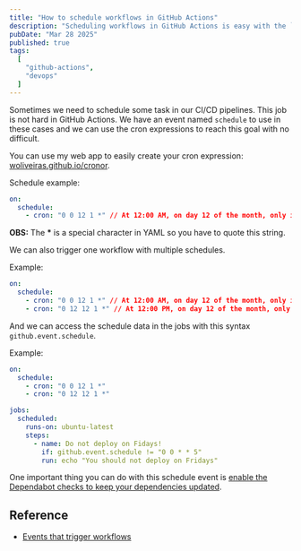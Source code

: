 ```yaml
---
title: "How to schedule workflows in GitHub Actions"
description: "Scheduling workflows in GitHub Actions is easy with the `schedule` event and cron expressions. Learn how to set up scheduled jobs."
pubDate: "Mar 28 2025"
published: true
tags:
  [
    "github-actions",
    "devops"
  ]
---
```


Sometimes we need to schedule some task in our CI/CD pipelines. This job is not hard in GitHub Actions. We have an event named `schedule` to use in these cases and we can use the cron expressions to reach this goal with no difficult.

You can use my web app to easily create your cron expression: [woliveiras.github.io/cronor](https://woliveiras.github.io/cronor/).

Schedule example:

```yml ins={3}
on:
  schedule:
    - cron: "0 0 12 1 *" // At 12:00 AM, on day 12 of the month, only in January
```

**OBS:** The **\*** is a special character in YAML so you have to quote this string.

We can also trigger one workflow with multiple schedules.

Example:

```yml ins={3,4}
on:
  schedule:
    - cron: "0 0 12 1 *" // At 12:00 AM, on day 12 of the month, only in January
    - cron: "0 12 12 1 *" // At 12:00 PM, on day 12 of the month, only in January
```

And we can access the schedule data in the jobs with this syntax `github.event.schedule`.

Example:

```yml ins={11}
on:
  schedule:
    - cron: "0 0 12 1 *"
    - cron: "0 12 12 1 *"

jobs:
  scheduled:
    runs-on: ubuntu-latest
    steps:
      - name: Do not deploy on Fidays!
        if: github.event.schedule != "0 0 * * 5"
        run: echo "You should not deploy on Fridays"
```

One important thing you can do with this schedule event is [enable the Dependabot checks to keep your dependencies updated](/posts/how-to-schedule-dependabot-to-keep-dependencies-updated/).

## Reference

- [Events that trigger workflows](https://docs.github.com/en/actions/writing-workflows/choosing-when-your-workflow-runs/events-that-trigger-workflows#schedule)
